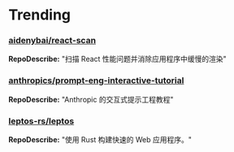 
# Trending

### [aidenybai/react-scan](https://github.com/aidenybai/react-scan)
**RepoDescribe:** "扫描 React 性能问题并消除应用程序中缓慢的渲染"
  

### [anthropics/prompt-eng-interactive-tutorial](https://github.com/anthropics/prompt-eng-interactive-tutorial)
**RepoDescribe:** "Anthropic 的交互式提示工程教程"
  

### [leptos-rs/leptos](https://github.com/leptos-rs/leptos)
**RepoDescribe:** "使用 Rust 构建快速的 Web 应用程序。"
  